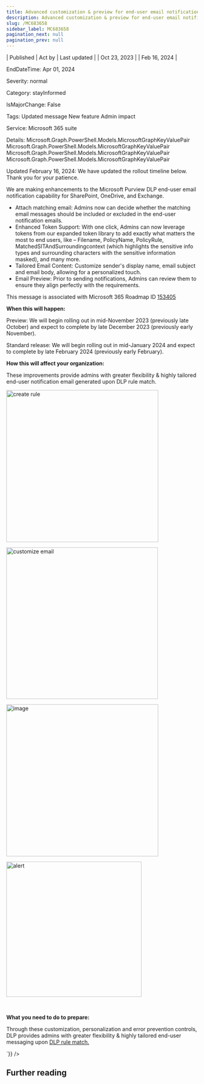 ```yaml
---
title: Advanced customization & preview for end-user email notification in Microsoft Purview DLP
description: Advanced customization & preview for end-user email notification in Microsoft Purview DLP
slug: /MC683658
sidebar_label: MC683658
pagination_next: null
pagination_prev: null
---
```



| Published | Act by | Last updated |
| Oct 23, 2023 |  | Feb 16, 2024 |

EndDateTime: Apr 01, 2024

Severity: normal

Category: stayInformed

IsMajorChange: False

Tags: Updated message New feature Admin impact

Service: Microsoft 365 suite

Details: Microsoft.Graph.PowerShell.Models.MicrosoftGraphKeyValuePair Microsoft.Graph.PowerShell.Models.MicrosoftGraphKeyValuePair Microsoft.Graph.PowerShell.Models.MicrosoftGraphKeyValuePair Microsoft.Graph.PowerShell.Models.MicrosoftGraphKeyValuePair

<div dangerouslySetInnerHTML={{__html:`
<p style="">Updated February 16, 2024: We have updated the rollout timeline below. Thank you for your patience.</p><p style="">We are making enhancements to the Microsoft Purview DLP end-user email notification capability for SharePoint, OneDrive, and Exchange.</p><ul><li>Attach matching email: Admins now can decide whether the matching email messages should be included or excluded in the end-user notification emails.
</li><li>Enhanced Token Support: With one click, Admins can now leverage tokens from our expanded token library to add exactly what matters the most to end users, like – Filename, PolicyName, PolicyRule, MatchedSITAndSurroundingcontext (which highlights the sensitive info types and surrounding characters with the sensitive information masked), and many more.
</li><li>Tailored Email Content: Customize sender's display name, email subject and email body, allowing for a personalized touch.
</li><li>Email Preview: Prior to sending notifications, Admins can review them to ensure they align perfectly with the requirements.</li></ul>
<p>This message is associated with Microsoft 365 Roadmap ID <a href="https://www.microsoft.com/microsoft-365/roadmap?filters=&amp;searchterms=153405" target="_blank">153405</a></p><p><b>When this will happen:</b></p><p>Preview: We will begin rolling out in mid-November 2023 (previously late October) and expect to complete by late December 2023 (previously early November).</p><p>Standard release: We will begin rolling out in mid-January 2024 and expect to complete by late February 2024 (previously early February).</p>
<p><b>How this will affect your organization:</b></p><p>These improvements provide admins with greater flexibility &amp; highly tailored end-user notification email generated upon DLP rule match.<br></p>

<p><img src="https://img-prod-cms-rt-microsoft-com.akamaized.net/cms/api/am/imageFileData/RW1dqP3?ver=be19" style="width: 400px;" alt="create rule"><br></p><p><img src="https://img-prod-cms-rt-microsoft-com.akamaized.net/cms/api/am/imageFileData/RW1dtd8?ver=5b87" style="width: 399px;" alt="customize email"><br></p><p><img src="https://img-prod-cms-rt-microsoft-com.akamaized.net/cms/api/am/imageFileData/RW1dj0d?ver=e7b3" style="width: 400px;" alt="image"><br></p><p><img src="https://img-prod-cms-rt-microsoft-com.akamaized.net/cms/api/am/imageFileData/RW1dqP6?ver=402c" style="width: 356px;" alt="alert"><br></p><p><br></p><p>
<b>What you need to do to prepare:</b></p><p>Through these customization, personalization and error prevention controls, DLP provides admins with greater flexibility &amp; highly tailored end-user messaging upon <a href="https://microsoft.sharepoint.com/:b:/t/TestInformationProtectionGovernancecustomercommunity/Ec5R1XoWFFZAuXpwc_tZewcBSV5Cn55TPyq3bFZqXl_6nw?e=16wdhl" target="_blank">DLP rule match.</a>
</p>
`}} />

## Further reading

